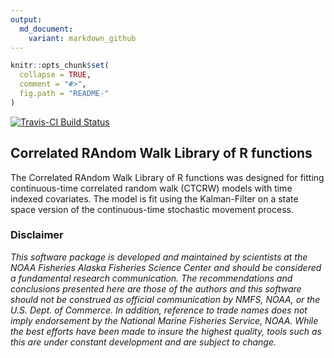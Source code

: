 ```yaml
---
output:
  md_document:
    variant: markdown_github
---
```


<!-- README.md is generated from README.Rmd. Please edit that file -->

```r
knitr::opts_chunk$set(
  collapse = TRUE,
  comment = "#>",
  fig.path = "README-"
)
```

[![Travis-CI Build Status](https://travis-ci.org/NMML/crawl.svg?branch=master)](https://travis-ci.org/NMML/crawl)

## Correlated RAndom Walk Library of R functions

The Correlated RAndom Walk Library of R functions was designed for fitting continuous-time correlated random walk (CTCRW) models with time indexed covariates. The model is fit using the Kalman-Filter on a state space version of the continuous-time stochastic movement process.

### Disclaimer
*This software package is developed and maintained by scientists at the NOAA Fisheries Alaska Fisheries Science Center and should be considered a fundamental research communication. The recommendations and conclusions presented here are those of the authors and this software should not be construed as official communication by NMFS, NOAA, or the U.S. Dept. of Commerce. In addition, reference to trade names does not imply endorsement by the National Marine Fisheries Service, NOAA. While the best efforts have been made to insure the highest quality, tools such as this are under constant development and are subject to change.*
